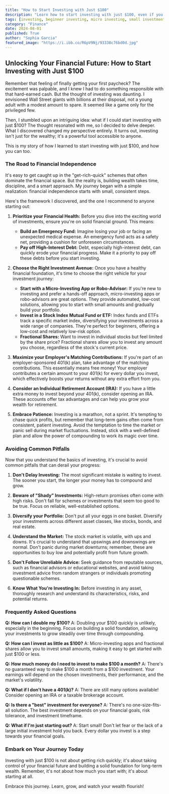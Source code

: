 ```yaml
---
title: "How to Start Investing with Just $100"
description: "Learn how to start investing with just $100, even if you're new to the world of finance. This guide covers essential steps like building an emergency fund, choosing the right investment avenue, and avoiding common pitfalls."
tags: [investing, beginner investing, micro investing, small investments, financial independence, budgeting, personal finance, financial literacy, money management, retirement planning]
category: "Finance"
date: 2024-08-01
published: True
author: "Sophia Garcia"
featured_image: "https://i.ibb.co/R6pV9Nj/93338c76bd0d.jpg"
---
```


##  Unlocking Your Financial Future: How to Start Investing with Just $100

Remember that feeling of finally getting your first paycheck? The excitement was palpable, and I knew I had to do something responsible with that hard-earned cash.  But the thought of investing was daunting. I envisioned Wall Street giants with billions at their disposal, not a young adult with a modest amount to spare. It seemed like a game only for the privileged few.  

Then, I stumbled upon an intriguing idea: what if I could start investing with just $100? The thought resonated with me, so I decided to delve deeper.  What I discovered changed my perspective entirely.  It turns out, investing isn't just for the wealthy; it's a powerful tool accessible to anyone. 

This is my story of how I learned to start investing with just $100, and how you can too.

### The Road to Financial Independence

It's easy to get caught up in the "get-rich-quick" schemes that often dominate the financial space.  But the reality is, building wealth takes time, discipline, and a smart approach. My journey began with a simple realization: financial independence starts with small, consistent steps. 

Here's the framework I discovered, and the one I recommend to anyone starting out:

1. **Prioritize your Financial Health:** Before you dive into the exciting world of investments, ensure you're on solid financial ground. This means:
   - **Build an Emergency Fund:** Imagine losing your job or facing an unexpected medical expense. An emergency fund acts as a safety net, providing a cushion for unforeseen circumstances.  
   - **Pay off High-Interest Debt:**  Debt, especially high-interest debt, can quickly erode your financial progress. Make it a priority to pay off these debts before you start investing. 

2. **Choose the Right Investment Avenue:** Once you have a healthy financial foundation, it's time to choose the right vehicle for your investment journey:
   - **Start with a Micro-Investing App or Robo-Advisor:**  If you're new to investing and prefer a hands-off approach, micro-investing apps or robo-advisors are great options. They provide automated, low-cost solutions, allowing you to start with small amounts and gradually build your portfolio.
   - **Invest in a Stock Index Mutual Fund or ETF:** Index funds and ETFs track a specific market index, diversifying your investments across a wide range of companies.  They're perfect for beginners, offering a low-cost and relatively low-risk option. 
   - **Fractional Shares:**  Want to invest in individual stocks but feel limited by the share price?  Fractional shares allow you to invest any amount you choose, regardless of the stock's current price.

3. **Maximize your Employer's Matching Contributions:**  If you're part of an employer-sponsored 401(k) plan, take advantage of the matching contributions.  This essentially means free money!  Your employer contributes a certain amount to your 401(k) for every dollar you invest, which effectively boosts your returns without any extra effort from you.

4. **Consider an Individual Retirement Account (IRA):**  If you have a little extra money to invest beyond your 401(k), consider opening an IRA.  These accounts offer tax advantages and can help you grow your wealth for retirement.

5. **Embrace Patience:** Investing is a marathon, not a sprint.  It's tempting to chase quick profits, but remember that long-term gains often come from consistent, patient investing.  Avoid the temptation to time the market or panic sell during market fluctuations.  Instead, stick with a well-defined plan and allow the power of compounding to work its magic over time.

### Avoiding Common Pitfalls

Now that you understand the basics of investing, it's crucial to avoid common pitfalls that can derail your progress:

1. **Don't Delay Investing:**  The most significant mistake is waiting to invest. The sooner you start, the longer your money has to compound and grow. 

2. **Beware of "Shady" Investments:** High-return promises often come with high risks. Don't fall for schemes or investments that seem too good to be true.  Focus on reliable, well-established options.

3. **Diversify your Portfolio:**  Don't put all your eggs in one basket.  Diversify your investments across different asset classes, like stocks, bonds, and real estate.

4. **Understand the Market:**  The stock market is volatile, with ups and downs. It's crucial to understand that upswings and downswings are normal. Don't panic during market downturns; remember, these are opportunities to buy low and potentially profit from future growth.

5. **Don't Follow Unreliable Advice:**  Seek guidance from reputable sources, such as financial advisors or educational websites, and avoid taking investment advice from random strangers or individuals promoting questionable schemes.

6. **Know What You're Investing In:**  Before investing in any asset, thoroughly research and understand its characteristics, risks, and potential returns.

### Frequently Asked Questions

**Q: How can I double my $100?**
A: Doubling your $100 quickly is unlikely, especially in the beginning.  Focus on building a solid foundation, allowing your investments to grow steadily over time through compounding. 

**Q: How can I invest as little as $100?**
A:  Micro-investing apps and fractional shares allow you to invest small amounts, making it easy to get started with just $100 or less.

**Q: How much money do I need to invest to make $100 a month?**
A: There's no guaranteed way to make $100 a month from a $100 investment.  Your earnings will depend on the chosen investments, their performance, and the market's volatility.

**Q:  What if I don't have a 401(k)?**
A:  There are still many options available!  Consider opening an IRA or a taxable brokerage account.

**Q: Is there a "best" investment for everyone?**
A:  There's no one-size-fits-all solution.  The best investment depends on your financial goals, risk tolerance, and investment timeframe.  

**Q: What if I'm just starting out?**
A:  Start small!  Don't let fear or the lack of a large initial investment hold you back.  Every dollar you invest is a step towards your financial goals.

### Embark on Your Journey Today

Investing with just $100 is not about getting rich quickly; it's about taking control of your financial future and building a solid foundation for long-term wealth. Remember, it's not about how much you start with; it's about starting at all. 

Embrace this journey. Learn, grow, and watch your wealth flourish!  